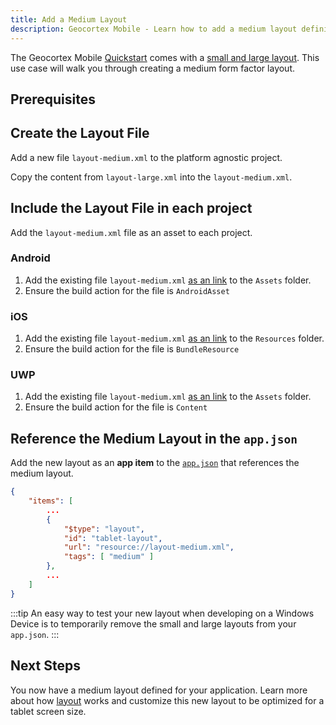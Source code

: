 ```yaml
---
title: Add a Medium Layout
description: Geocortex Mobile - Learn how to add a medium layout definition for tablets.
---
```



The Geocortex Mobile [Quickstart](sdk-getting-started.mdx) comes with a [small and large layout](concepts-layout.mdx#device-form-factors). This use case will walk you through creating a medium form factor layout.

## Prerequisites

<QuickstartPrereqsSnippet />

## Create the Layout File

Add a new file `layout-medium.xml` to the platform agnostic project.

Copy the content from `layout-large.xml` into the `layout-medium.xml`.

## Include the Layout File in each project

Add the `layout-medium.xml` file as an asset to each project.

### Android

1. Add the existing file `layout-medium.xml` [as an link](https://jeremybytes.blogspot.com/2019/07/linking-files-in-visual-studio.html) to the `Assets` folder.
2. Ensure the build action for the file is `AndroidAsset`

### iOS

1. Add the existing file `layout-medium.xml` [as an link](https://jeremybytes.blogspot.com/2019/07/linking-files-in-visual-studio.html) to the `Resources` folder.
2. Ensure the build action for the file is `BundleResource`

### UWP

1. Add the existing file `layout-medium.xml` [as an link](https://jeremybytes.blogspot.com/2019/07/linking-files-in-visual-studio.html) to the `Assets` folder.
2. Ensure the build action for the file is `Content`

## Reference the Medium Layout in the `app.json`

Add the new layout as an **app item** to the [`app.json`](sdk-edit-layout-app-config.mdx) that references the medium layout.

```json
{
    "items": [
        ...
        {
            "$type": "layout",
            "id": "tablet-layout",
            "url": "resource://layout-medium.xml",
            "tags": [ "medium" ]
        },
        ...
    ]
}
```

:::tip
An easy way to test your new layout when developing on a Windows Device is to temporarily remove the small and large layouts from your `app.json`.
:::

## Next Steps

You now have a medium layout defined for your application. Learn more about how [layout](concepts-layout.mdx) works and customize this new layout to be optimized for a tablet screen size.
